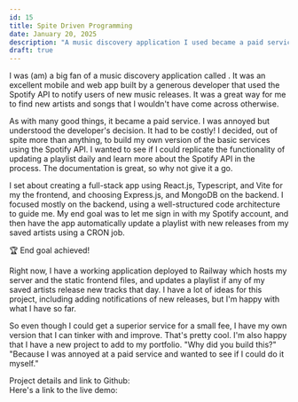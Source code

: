 ```yaml
---
id: 15
title: Spite Driven Programming
date: January 20, 2025
description: "A music discovery application I used became a paid service. I was annoyed but understood the developer's decision. I decided, out of spite more than anything, to build my own version of the using the Spotify API."
draft: true
---
```



<Picture src={programmer} alt="angry programmer" caption="Image generated from Stable Diffusion" />

I was (am) a big fan of a music discovery application called <Anchor link="https://www.crabhands.com" text="crabhands" variant="link" />. It was an excellent mobile and web app built by a generous developer that used the Spotify API to notify users of new music releases. It was a great way for me to find new artists and songs that I wouldn't have come across otherwise.

As with many good things, it became a paid service. I was annoyed but understood the developer's decision. It had to be costly! I decided, out of spite more than anything, to build my own version of the basic services using the Spotify API. I wanted to see if I could replicate the functionality of updating a playlist daily and learn more about the Spotify API in the process. The documentation is great, so why not give it a go.

I set about creating a full-stack app using React.js, Typescript, and Vite for my the frontend, and choosing Express.js, and MongoDB on the backend. I focused mostly on the backend, using a well-structured code architecture to guide me. My end goal was to let me sign in with my Spotify account, and then have the app automatically update a playlist with new releases from my saved artists using a CRON job.

<p className="callout">
🏆 End goal achieved!
</p>

Right now, I have a working application deployed to Railway which hosts my server and the static frontend files, and updates a playlist if any of my saved artists release new tracks that day. I have a lot of ideas for this project, including adding notifications of new releases, but I'm happy with what I have so far.

So even though I could get a superior service for a small fee, I have my own version that I can tinker with and improve. That's pretty cool. I'm also happy that I have a new project to add to my portfolio. "Why did you build this?" "Because I was annoyed at a paid service and wanted to see if I could do it myself."

Project details and link to Github: <Anchor text="New Music Releases" link="/projects/new-music-releases" variant="link" />  
Here's a link to the live demo: <Anchor link="https://new-music-releases-production.up.railway.app" variant="link" />